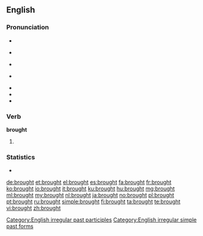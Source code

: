 ==English==

===Pronunciation===
* {{rhymes|ɔː(r)t}}
* {{a|UK}} {{IPA|/brɔːt/}} {{SAMPA|/brO:t/}}
* {{a|US}} {{IPA|/brɔt/}} {{SAMPA|/brOt/}} 
* {{a|cot-caught}} {{IPA|/brɑt/}} {{SAMPA|/brAt/}}
* {{audio|en-us-brought.ogg|Audio (US-merged)}}
* {{audio|en-uk-brought.ogg|Audio (UK)}}
* {{rhymes|ɔːt}}

===Verb===
'''brought'''

# {{past of|bring}}

===Statistics===
* {{rank|however|enough|quite|230|brought|woman|want|home}}

[[Category:English irregular past participles]]
[[Category:English irregular simple past forms]]

[[de:brought]]
[[et:brought]]
[[el:brought]]
[[es:brought]]
[[fa:brought]]
[[fr:brought]]
[[ko:brought]]
[[io:brought]]
[[it:brought]]
[[ku:brought]]
[[hu:brought]]
[[mg:brought]]
[[ml:brought]]
[[my:brought]]
[[nl:brought]]
[[ja:brought]]
[[no:brought]]
[[pl:brought]]
[[pt:brought]]
[[ru:brought]]
[[simple:brought]]
[[fi:brought]]
[[ta:brought]]
[[te:brought]]
[[vi:brought]]
[[zh:brought]]